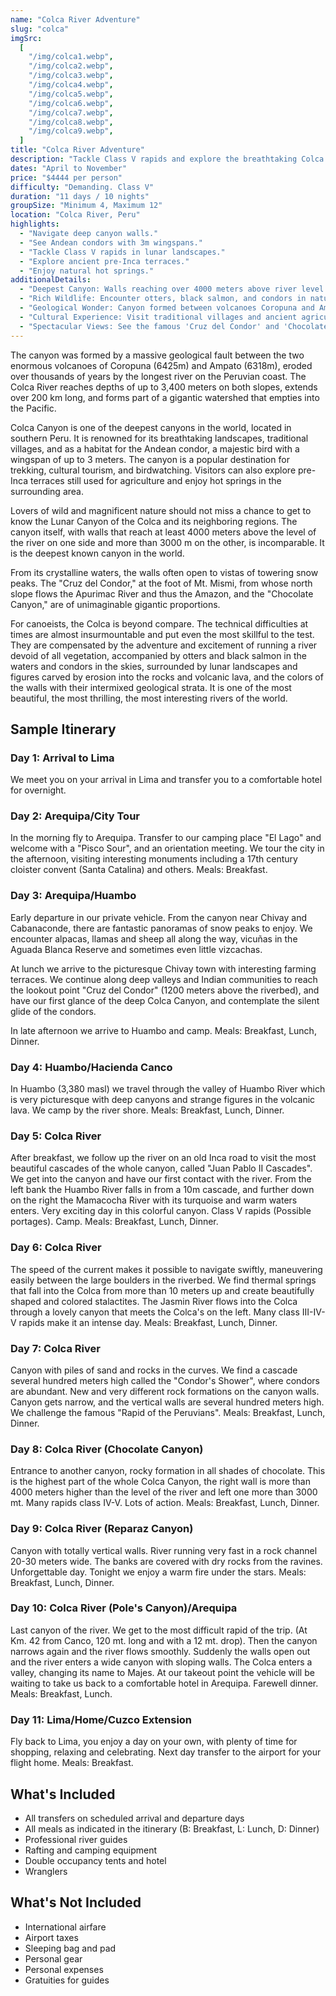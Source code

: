 ```yaml
---
name: "Colca River Adventure"
slug: "colca"
imgSrc:
  [
    "/img/colca1.webp",
    "/img/colca2.webp",
    "/img/colca3.webp",
    "/img/colca4.webp",
    "/img/colca5.webp",
    "/img/colca6.webp",
    "/img/colca7.webp",
    "/img/colca8.webp",
    "/img/colca9.webp",
  ]
title: "Colca River Adventure"
description: "Tackle Class V rapids and explore the breathtaking Colca Canyon, home to Andean condors."
dates: "April to November"
price: "$4444 per person"
difficulty: "Demanding. Class V"
duration: "11 days / 10 nights"
groupSize: "Minimum 4, Maximum 12"
location: "Colca River, Peru"
highlights:
  - "Navigate deep canyon walls."
  - "See Andean condors with 3m wingspans."
  - "Tackle Class V rapids in lunar landscapes."
  - "Explore ancient pre-Inca terraces."
  - "Enjoy natural hot springs."
additionalDetails:
  - "Deepest Canyon: Walls reaching over 4000 meters above river level."
  - "Rich Wildlife: Encounter otters, black salmon, and condors in natural habitat."
  - "Geological Wonder: Canyon formed between volcanoes Coropuna and Ampato."
  - "Cultural Experience: Visit traditional villages and ancient agricultural terraces."
  - "Spectacular Views: See the famous 'Cruz del Condor' and 'Chocolate Canyon'."
---
```


The canyon was formed by a massive geological fault between the two enormous volcanoes of Coropuna (6425m) and Ampato (6318m), eroded over thousands of years by the longest river on the Peruvian coast. The Colca River reaches depths of up to 3,400 meters on both slopes, extends over 200 km long, and forms part of a gigantic watershed that empties into the Pacific.

Colca Canyon is one of the deepest canyons in the world, located in southern Peru. It is renowned for its breathtaking landscapes, traditional villages, and as a habitat for the Andean condor, a majestic bird with a wingspan of up to 3 meters. The canyon is a popular destination for trekking, cultural tourism, and birdwatching. Visitors can also explore pre-Inca terraces still used for agriculture and enjoy hot springs in the surrounding area.

Lovers of wild and magnificent nature should not miss a chance to get to know the Lunar Canyon of the Colca and its neighboring regions. The canyon itself, with walls that reach at least 4000 meters above the level of the river on one side and more than 3000 m on the other, is incomparable. It is the deepest known canyon in the world.

From its crystalline waters, the walls often open to vistas of towering snow peaks. The "Cruz del Condor," at the foot of Mt. Mismi, from whose north slope flows the Apurimac River and thus the Amazon, and the "Chocolate Canyon," are of unimaginable gigantic proportions.

For canoeists, the Colca is beyond compare. The technical difficulties at times are almost insurmountable and put even the most skillful to the test. They are compensated by the adventure and excitement of running a river devoid of all vegetation, accompanied by otters and black salmon in the waters and condors in the skies, surrounded by lunar landscapes and figures carved by erosion into the rocks and volcanic lava, and the colors of the walls with their intermixed geological strata. It is one of the most beautiful, the most thrilling, the most interesting rivers of the world.

## Sample Itinerary

### Day 1: Arrival to Lima

We meet you on your arrival in Lima and transfer you to a comfortable hotel for overnight.

### Day 2: Arequipa/City Tour

In the morning fly to Arequipa. Transfer to our camping place "El Lago" and welcome with a "Pisco Sour", and an orientation meeting. We tour the city in the afternoon, visiting interesting monuments including a 17th century cloister convent (Santa Catalina) and others. Meals: Breakfast.

### Day 3: Arequipa/Huambo

Early departure in our private vehicle. From the canyon near Chivay and Cabanaconde, there are fantastic panoramas of snow peaks to enjoy. We encounter alpacas, llamas and sheep all along the way, vicuñas in the Aguada Blanca Reserve and sometimes even little vizcachas.

At lunch we arrive to the picturesque Chivay town with interesting farming terraces. We continue along deep valleys and Indian communities to reach the lookout point "Cruz del Condor" (1200 meters above the riverbed), and have our first glance of the deep Colca Canyon, and contemplate the silent glide of the condors.

In late afternoon we arrive to Huambo and camp. Meals: Breakfast, Lunch, Dinner.

### Day 4: Huambo/Hacienda Canco

In Huambo (3,380 masl) we travel through the valley of Huambo River which is very picturesque with deep canyons and strange figures in the volcanic lava. We camp by the river shore. Meals: Breakfast, Lunch, Dinner.

### Day 5: Colca River

After breakfast, we follow up the river on an old Inca road to visit the most beautiful cascades of the whole canyon, called "Juan Pablo II Cascades". We get into the canyon and have our first contact with the river. From the left bank the Huambo River falls in from a 10m cascade, and further down on the right the Mamacocha River with its turquoise and warm waters enters. Very exciting day in this colorful canyon. Class V rapids (Possible portages). Camp. Meals: Breakfast, Lunch, Dinner.

### Day 6: Colca River

The speed of the current makes it possible to navigate swiftly, maneuvering easily between the large boulders in the riverbed. We find thermal springs that fall into the Colca from more than 10 meters up and create beautifully shaped and colored stalactites. The Jasmin River flows into the Colca through a lovely canyon that meets the Colca's on the left. Many class III-IV-V rapids make it an intense day. Meals: Breakfast, Lunch, Dinner.

### Day 7: Colca River

Canyon with piles of sand and rocks in the curves. We find a cascade several hundred meters high called the "Condor's Shower", where condors are abundant. New and very different rock formations on the canyon walls. Canyon gets narrow, and the vertical walls are several hundred meters high. We challenge the famous "Rapid of the Peruvians". Meals: Breakfast, Lunch, Dinner.

### Day 8: Colca River (Chocolate Canyon)

Entrance to another canyon, rocky formation in all shades of chocolate. This is the highest part of the whole Colca Canyon, the right wall is more than 4000 meters higher than the level of the river and left one more than 3000 mt. Many rapids class IV-V. Lots of action. Meals: Breakfast, Lunch, Dinner.

### Day 9: Colca River (Reparaz Canyon)

Canyon with totally vertical walls. River running very fast in a rock channel 20-30 meters wide. The banks are covered with dry rocks from the ravines. Unforgettable day. Tonight we enjoy a warm fire under the stars. Meals: Breakfast, Lunch, Dinner.

### Day 10: Colca River (Pole's Canyon)/Arequipa

Last canyon of the river. We get to the most difficult rapid of the trip. (At Km. 42 from Canco, 120 mt. long and with a 12 mt. drop). Then the canyon narrows again and the river flows smoothly. Suddenly the walls open out and the river enters a wide canyon with sloping walls. The Colca enters a valley, changing its name to Majes. At our takeout point the vehicle will be waiting to take us back to a comfortable hotel in Arequipa. Farewell dinner. Meals: Breakfast, Lunch.

### Day 11: Lima/Home/Cuzco Extension

Fly back to Lima, you enjoy a day on your own, with plenty of time for shopping, relaxing and celebrating. Next day transfer to the airport for your flight home. Meals: Breakfast.

## What's Included

- All transfers on scheduled arrival and departure days
- All meals as indicated in the itinerary (B: Breakfast, L: Lunch, D: Dinner)
- Professional river guides
- Rafting and camping equipment
- Double occupancy tents and hotel
- Wranglers

## What's Not Included

- International airfare
- Airport taxes
- Sleeping bag and pad
- Personal gear
- Personal expenses
- Gratuities for guides
